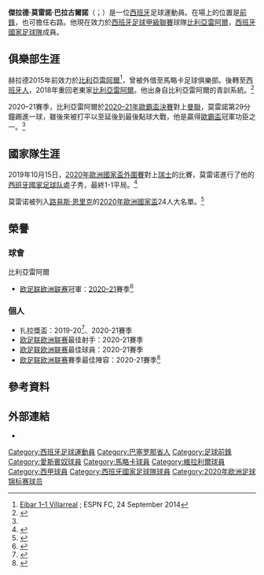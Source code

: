 {{Spanish name|Moreno|Balagueró}}
{{noteTA
|G1=Football
|G2=uefa
|T=zh-hans:赫拉德·莫雷诺;zh-hk:謝拉特·摩蘭奴;zh-tw:傑拉德·莫雷諾;
|1=zh-hans:赫拉德;zh-hk:謝拉特;zh-tw:傑拉德;
|2=zh-hans:莫雷诺;zh-hk:摩蘭奴;zh-tw:莫雷諾;
|3=zh-hans:巴拉格罗;zh-hk:巴拉古爾諾;zh-tw:巴拉古爾諾;
}}
{{Infobox football biography
| name = 傑拉德·莫雷諾<br>Gerard Moreno
| image = UEFA EURO qualifiers Sweden vs Spain 20191015 138 (cropped).jpg
| caption = 攝於2019年代表[[西班牙國家足球隊|西班牙國家足球隊]]
| fullname = Gerard Moreno Balagueró
| birth_date = {{Birth date and age|1992|4|7|df=y}}
| birth_place = {{ESP}}，[[聖佩爾佩圖阿-德莫古達|聖佩爾佩圖阿]]
| height = {{convert|1.77|m|ftin|0|abbr=on}}
| position = [[前鋒|前鋒]]、[[右翼鋒|右翼鋒]]、[[右中場|右中場]]
| currentclub = [[比利亞雷阿爾足球俱樂部|比利亞雷阿爾]]
| clubnumber = 7
| youthyears1 = 2000–2001 | youthclubs1 = CF Damm
| youthyears2 = 2001–2007 | youthclubs2 = [[皇家愛斯賓奴體育會|愛斯賓奴]]
| youthyears3 = 2007–2010 | youthclubs3 = [[巴達隆拿足球會|巴達隆拿]]
| years1 = 2010–2011 | clubs1 = [[比利亞雷阿爾足球俱樂部|比利亞雷阿爾C隊]] | caps1 = 39 | goals1 = 34
| years2 = 2011–2013 | clubs2 = [[維拉利爾足球會B隊|維拉利爾B隊]] | caps2 = 29 | goals2 = 13
| years3 = 2012–2015 | clubs3 = [[比利亞雷阿爾足球俱樂部|比利亞雷阿爾]] | caps3 = 40 | goals3 = 10
| years4 = 2013–2014 | clubs4 = → [[皇家馬略卡體育會|馬略卡]] | caps4 = 31 | goals4 = 11
| years5 = 2015–2018 | clubs5 = [[皇家西班牙人體育俱樂部|西班牙人]] | caps5 = 107 | goals5 = 36
| years6 = 2018– | clubs6 = [[比利亞雷阿爾足球俱樂部|比利亞雷阿爾]] | caps6 = 120 | goals6 = 58
| nationalyears1 = 2014– | nationalteam1 = [[加泰羅尼亞聯隊|加泰羅尼亞]] | nationalcaps1 = 3 | nationalgoals1 = 1
| nationalyears2 = 2019– | nationalteam2 = [[西班牙國家足球队|西班牙]] | nationalcaps2 = 17 | nationalgoals2 = 5
| club-update = 2022年4月17日
| nationalteam-update = 2021年9月3日
}}

'''傑拉德·莫雷諾·巴拉古爾諾'''（{{lang-es|Gerard Moreno Balagueró}}；{{bd|1992年|4月7日}}）是一位[[西班牙|西班牙]]足球運動員。在場上的位置是[[前鋒|前鋒]]，也可擔任右路。他現在效力於[[西班牙足球甲級聯賽|西班牙足球甲級聯賽]]球隊[[比利亞雷阿爾足球俱樂部|比利亞雷阿爾]]，[[西班牙國家足球隊|西班牙國家足球隊]]成員。

== 俱樂部生涯 ==
赫拉德2015年前效力於[[比利亞雷阿爾足球俱樂部|比利亞雷阿爾]]<ref>[http://www.espnfc.com/spanish-primera-division/match/402588/eibar-villarreal/report Eibar 1–1 Villarreal] {{Wayback|url=http://www.espnfc.com/spanish-primera-division/match/402588/eibar-villarreal/report |date=20190810205340 }}; ESPN FC, 24 September 2014</ref>，曾被外借至馬略卡足球俱樂部。後轉至[[皇家西班牙人體育俱樂部|西班牙人]]，2018年重回老東家[[比利亞雷阿爾足球俱樂部|比利亞雷阿爾]]。他出身自比利亞雷阿爾的青訓系統。<ref>{{cite news|url=https://www.sport-english.com/en/news/laliga/official-gerard-moreno-joins-villarreal-from-espanyol-6872079|title=Official: Gerard Moreno joins Villarreal from Espanyol|newspaper=[[Sport_(Spanish_newspaper)|Sport]]|date=12 June 2018|access-date=12 June 2018|archive-date=2018-06-12|archive-url=https://web.archive.org/web/20180612141439/https://www.sport-english.com/en/news/laliga/official-gerard-moreno-joins-villarreal-from-espanyol-6872079|dead-url=no}}</ref>

2020–21賽季，比利亞雷阿爾於[[2020–21年歐霸盃淘汰賽|2020–21年歐霸盃決賽]]對上[[曼聯|曼聯]]，莫雷諾第29分鐘踢進一球，雖後來被打平以至延後到最後點球大戰，他是贏得[[歐霸盃|歐霸盃]]冠軍功臣之一。<ref name="冠軍"/>

== 國家隊生涯 ==
2019年10月15日，[[2020年歐洲國家盃外圍賽|2020年歐洲國家盃外圍賽]]對上[[瑞士國家足球隊|瑞士]]的比賽，莫雷诺進行了他的[[西班牙國家足球队|西班牙國家足球队]]處子秀，最終1-1平局。<ref>{{cite news |url=https://www.marca.com/en/football/spanish-football/cronica/2019/10/15/5da6324de2704ea9328b45cd.html |title=Rodrigo sends Spain to Euro 2020 |publisher=MARCA |date=2019-10-15 |accessdate=2020-11-22 |archive-date=2019-10-15 |archive-url=https://web.archive.org/web/20191015213033/https://www.marca.com/en/football/spanish-football/cronica/2019/10/15/5da6324de2704ea9328b45cd.html |dead-url=no }}</ref>

莫雷诺被列入[[路易斯·恩里克|路易斯·恩里克]]的[[2020年歐洲國家盃|2020年歐洲國家盃]]24人大名單。<ref>{{cite news|url=https://www.independent.co.uk/sport/football/euro-2020-news-live-england-squad-b1852654.html|title=Euro 2020 news LIVE: Sergio Ramos left out of Spain squad plus latest before England announcement|newspaper=The Independent|first=Jamie|last=Braidwood|date=2021-05-24|accessdate=2021-08-17|archive-date=2021-05-24|archive-url=https://web.archive.org/web/20210524105651/https://www.independent.co.uk/sport/football/euro-2020-news-live-england-squad-b1852654.html|dead-url=no}}</ref>

== 榮譽 ==
=== 球會 ===
;{{flagicon|ESP}} 比利亞雷阿爾
* [[欧足联欧洲联赛|欧足联欧洲联赛]]冠軍：[[2020–21年歐霸盃|2020–21]]賽季<ref name="冠軍">{{cite web|url=https://www.881903.com/news/sports/2393280/%E6%AD%90%E9%9C%B8%E7%9B%83%E6%B1%BA%E8%B3%BD-%E7%B6%AD%E6%8B%89%E5%88%A9%E7%88%BE%E6%86%91%E4%BA%92%E5%B0%84%E5%8D%81%E4%BA%8C%E7%A2%BC%E6%93%8A%E6%95%97%E6%9B%BC%E8%81%AF|title=歐霸盃決賽　維拉利爾憑互射十二碼擊敗曼聯|publisher=商業電台|date=2021-05-27|access-date=2021-05-26|archive-date=2021-05-26|archive-url=https://web.archive.org/web/20210526221921/https://www.881903.com/news/sports/2393280/%E6%AD%90%E9%9C%B8%E7%9B%83%E6%B1%BA%E8%B3%BD-%E7%B6%AD%E6%8B%89%E5%88%A9%E7%88%BE%E6%86%91%E4%BA%92%E5%B0%84%E5%8D%81%E4%BA%8C%E7%A2%BC%E6%93%8A%E6%95%97%E6%9B%BC%E8%81%AF|dead-url=no}}</ref>

=== 個人 ===
*扎拉獎盃：2019-20<ref>{{cite web|url=https://www.notimerica.com/deportes/noticia-messi-supera-zarra-septimo-trofeo-pichichi-20200719234505.html|title=Messi supera a Zarra con su séptimo trofeo Pichichi|trans-title=Messi overtakes Zarra with his seventh Pichichi trophy|publisher=Notimérica|language=es|date=19 July 2020|access-date=20 July 2020|archive-date=2021-12-22|archive-url=https://web.archive.org/web/20211222054104/https://www.notimerica.com/deportes/noticia-messi-supera-zarra-septimo-trofeo-pichichi-20200719234505.html|dead-url=no}}</ref>、2020-21賽季
*[[欧足联欧洲联赛|欧足联欧洲联赛]]最佳射手：2020-21賽季
*[[欧足联欧洲联赛|欧足联欧洲联赛]]最佳球員：2020-21賽季
*[[欧足联欧洲联赛|欧足联欧洲联赛]]賽季最佳陣容：2020-21賽季<ref>{{cite web|url=https://www.uefa.com/uefaeuropaleague/news/0269-1262ae3ac85f-0a3f996ae443-1000--uefa-europa-league-squad-of-the-season-2020-21/|title=UEFA Europa League Squad of the Season 2020/21|publisher=UEFA|date=28 May 2021|access-date=30 May 2021|archive-date=2021-06-03|archive-url=https://web.archive.org/web/20210603055033/https://www.uefa.com/uefaeuropaleague/news/0269-1262ae3ac85f-0a3f996ae443-1000--uefa-europa-league-squad-of-the-season-2020-21/|dead-url=no}}</ref>

==參考資料==
{{Reflist}}

==外部連結==
*{{Soccerway}}

{{維拉利爾足球會球員名單}}
{{2020年欧洲足球锦标赛西班牙参赛名单}}

{{DEFAULTSORT: Moreno, Gerard}}
[[Category:西班牙足球運動員|Category:西班牙足球運動員]]
[[Category:巴塞罗那省人|Category:巴塞罗那省人]]
[[Category:足球前鋒|Category:足球前鋒]]
[[Category:愛斯賓奴球員|Category:愛斯賓奴球員]]
[[Category:馬略卡球員|Category:馬略卡球員]]
[[Category:維拉利爾球員|Category:維拉利爾球員]]
[[Category:西甲球員|Category:西甲球員]]
[[Category:西班牙國家足球隊球員|Category:西班牙國家足球隊球員]]
[[Category:2020年欧洲足球锦标赛球员|Category:2020年欧洲足球锦标赛球员]]